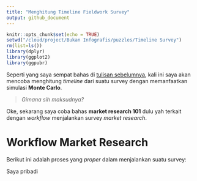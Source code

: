 ```yaml
---
title: "Menghitung Timeline Fieldwork Survey"
output: github_document
---
```


```r
knitr::opts_chunk$set(echo = TRUE)
setwd("/cloud/project/Bukan Infografis/puzzles/Timeline Survey")
rm(list=ls())
library(dplyr)
library(ggplot2)
library(ggpubr)
```

Seperti yang saya sempat bahas di [tulisan sebelumnya](https://ikanx101.github.io/blog/monte-lagi/), kali ini saya akan mencoba menghitung _timeline_ dari suatu survey dengan memanfaatkan simulasi __Monte Carlo__. 

> _Gimana sih maksudnya?_

Oke, sekarang saya coba bahas __market research 101__ dulu yah terkait dengan _workflow_ menjalankan survey _market research_.

# __Workflow Market Research__

Berikut ini adalah proses yang _proper_ dalam menjalankan suatu survey:



Saya pribadi
